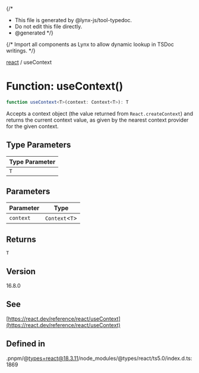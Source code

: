 {/*
* This file is generated by @lynx-js/tool-typedoc.
* Do not edit this file directly.
* @generated
*/}

{/* Import all components as Lynx to allow dynamic lookup in TSDoc writings. */}


[react](/api/react/index.mdx) / useContext

# Function: useContext()

```ts
function useContext<T>(context: Context<T>): T
```

Accepts a context object (the value returned from `React.createContext`) and returns the current
context value, as given by the nearest context provider for the given context.

## Type Parameters

| Type Parameter |
| ------ |
| `T` |

## Parameters

| Parameter | Type |
| ------ | ------ |
| `context` | `Context`\<`T`\> |

## Returns

`T`

## Version

16.8.0

## See

[https://react.dev/reference/react/useContext](https://react.dev/reference/react/useContext)

## Defined in

.pnpm/@types+react@18.3.11/node\_modules/@types/react/ts5.0/index.d.ts:1869
